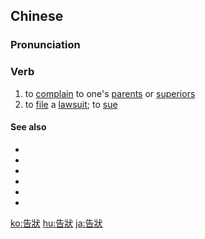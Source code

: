 {{also|告状}}
==Chinese==
{{zh-forms|s=告状}}

===Pronunciation===
{{zh-pron
|m=gàozhuàng
|c=gou3 zong6-2,gou3 zong6
|h=pfs=ko-chhong
|mn=qz,xm,zz:kò-chn̄g/xm,zz:kò-chōng
|cat=v
}}

===Verb===
{{zh-verb}}

# to [[complain]] to one's [[parent]]s or [[superior]]s
# to [[file]] a [[lawsuit]]; to [[sue]]

====See also====
* {{zh-l|打官司}}
* {{zh-l|控告}}
* {{zh-l|控訴}}
* {{zh-l|起訴}}
* {{zh-l|投訴}}
* {{zh-l|指控}}

[[ko:告狀]]
[[hu:告狀]]
[[ja:告狀]]